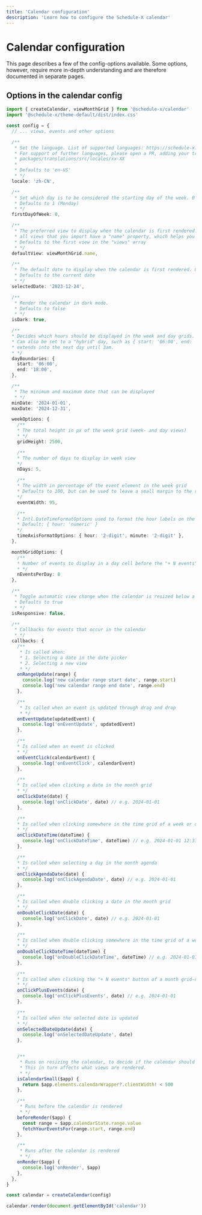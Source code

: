 ```yaml
---
title: 'Calendar configuration'
description: 'Learn how to configure the Schedule-X calendar'
---
```


# Calendar configuration

This page describes a few of the config-options available. Some options, however, require more
in-depth understanding and are therefore documented in separate pages.

## Options in the calendar config

```ts
import { createCalendar, viewMonthGrid } from '@schedule-x/calendar'
import '@schedule-x/theme-default/dist/index.css'

const config = {
  // ... views, events and other options

  /**
   * Set the language. List of supported languages: https://schedule-x.dev/docs/calendar/supported-languages
   * For support of further languages, please open a PR, adding your translations under the folder:
   * packages/translations/src/locales/xx-XX
   *
   * Defaults to 'en-US'
   * */
  locale: 'zh-CN',

  /**
   * Set which day is to be considered the starting day of the week. 0 = Sunday, 1 = Monday, (...other days) 6 = Saturday
   * Defaults to 1 (Monday)
   * */
  firstDayOfWeek: 0,

  /**
   * The preferred view to display when the calendar is first rendered.
   * all views that you import have a "name" property, which helps you identify them.
   * Defaults to the first view in the "views" array
   * */
  defaultView: viewMonthGrid.name,

  /**
   * The default date to display when the calendar is first rendered. Only accepts YYYY-MM-DD format.
   * Defaults to the current date
   * */
  selectedDate: '2023-12-24',

  /**
   * Render the calendar in dark mode.
   * Defaults to false
   * */
  isDark: true,

  /**
  * Decides which hours should be displayed in the week and day grids. Defaults to midnight - midnight (a full day)
  * Can also be set to a "hybrid" day, such as { start: '06:00', end: '03:00' }, meaning each day starts at 6am but
  * extends into the next day until 3am.
  * */
  dayBoundaries: {
    start: '06:00',
    end: '18:00',
  },

  /**
   * The minimum and maximum date that can be displayed
   * */
  minDate: '2024-01-01',
  maxDate: '2024-12-31',

  weekOptions: {
    /**
    * The total height in px of the week grid (week- and day views)
    * */
    gridHeight: 2500,

    /**
    * The number of days to display in week view
    */
    nDays: 5,

    /**
    * The width in percentage of the event element in the week grid
    * Defaults to 100, but can be used to leave a small margin to the right of the event
    */
    eventWidth: 95,

    /**
    * Intl.DateTimeFormatOptions used to format the hour labels on the time axis
    * Default: { hour: 'numeric' }
    */
    timeAxisFormatOptions: { hour: '2-digit', minute: '2-digit' },
  },

  monthGridOptions: {
    /**
    * Number of events to display in a day cell before the "+ N events" button is shown
    * */
    nEventsPerDay: 8
  },

  /**
   * Toggle automatic view change when the calendar is resized below a certain width breakpoint.
   * Defaults to true
   * */
  isResponsive: false,

  /**
   * Callbacks for events that occur in the calendar
   * */
  callbacks: {
    /**
     * Is called when:
     * 1. Selecting a date in the date picker
     * 2. Selecting a new view
     * */
    onRangeUpdate(range) {
      console.log('new calendar range start date', range.start)
      console.log('new calendar range end date', range.end)
    },

    /**
     * Is called when an event is updated through drag and drop
     * */
    onEventUpdate(updatedEvent) {
      console.log('onEventUpdate', updatedEvent)
    },

    /**
    * Is called when an event is clicked
    * */
    onEventClick(calendarEvent) {
      console.log('onEventClick', calendarEvent)
    },

    /**
    * Is called when clicking a date in the month grid
    * */
    onClickDate(date) {
      console.log('onClickDate', date) // e.g. 2024-01-01
    },

    /**
    * Is called when clicking somewhere in the time grid of a week or day view
    * */
    onClickDateTime(dateTime) {
      console.log('onClickDateTime', dateTime) // e.g. 2024-01-01 12:37
    },

    /**
    * Is called when selecting a day in the month agenda
    * */
    onClickAgendaDate(date) {
      console.log('onClickAgendaDate', date) // e.g. 2024-01-01
    },

    /**
    * Is called when double clicking a date in the month grid
    * */
    onDoubleClickDate(date) {
      console.log('onClickDate', date) // e.g. 2024-01-01
    },

    /**
    * Is called when double clicking somewhere in the time grid of a week or day view
    * */
    onDoubleClickDateTime(dateTime) {
      console.log('onDoubleClickDateTime', dateTime) // e.g. 2024-01-01 12:37
    },

    /**
    * Is called when clicking the "+ N events" button of a month grid-day
    * */
    onClickPlusEvents(date) {
      console.log('onClickPlusEvents', date) // e.g. 2024-01-01
    },

    /**
    * Is called when the selected date is updated
    * */
    onSelectedDateUpdate(date) {
      console.log('onSelectedDateUpdate', date)
    },


    /**
     * Runs on resizing the calendar, to decide if the calendar should be small or not.
     * This in turn affects what views are rendered.
     * */
    isCalendarSmall($app) {
      return $app.elements.calendarWrapper?.clientWidth! < 500
    },

    /**
     * Runs before the calendar is rendered
     * */
    beforeRender($app) {
      const range = $app.calendarState.range.value
      fetchYourEventsFor(range.start, range.end)
    },

    /**
     * Runs after the calendar is rendered
     * */
    onRender($app) {
      console.log('onRender', $app)
    },
  },
}

const calendar = createCalendar(config)

calendar.render(document.getElementById('calendar'))
```
